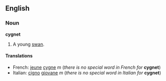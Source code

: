 ==English==
===Noun===
'''cygnet'''

#A young [[swan]].

====Translations====
*French: [[jeune]] [[cygne]] ''m'' (''there is no special word in French for'' '''cygnet''')
*Italian: [[cigno]] [[giovane]] ''m'' (''there is no special word in Italian for'' '''cygnet''')